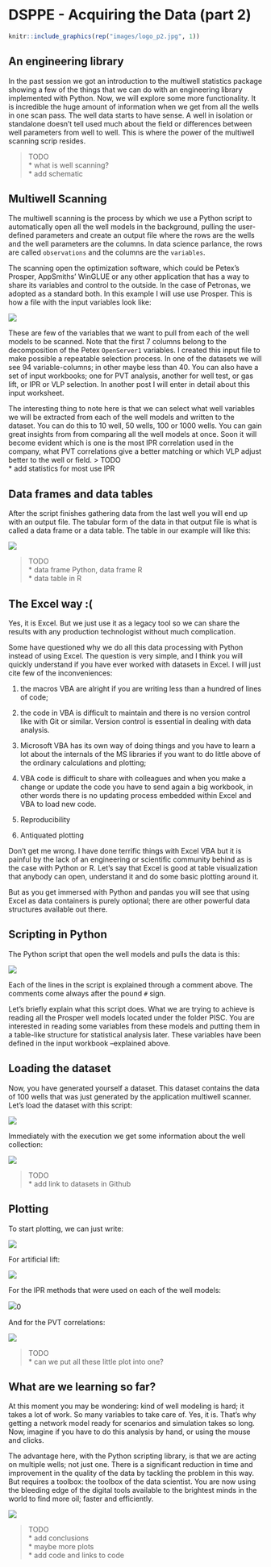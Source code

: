 # DSPPE - Acquiring the Data (part 2)


```r
knitr::include_graphics(rep("images/logo_p2.jpg", 1))
```


## An engineering library

In the past session we got an introduction to the multiwell statistics package showing a few of the things that we can do with an engineering library implemented with Python. Now, we will explore some more functionality. It is incredible the huge amount of information when we get from all the wells in one scan pass. The well data starts to have sense. A well in isolation or standalone doesn’t tell used much about the field or differences between well parameters from well to well. This is where the power of the multiwell scanning scrip resides. 

> TODO \
* what is well scanning? \
* add schematic \


## Multiwell Scanning

The multiwell scanning is the process by which we use a Python script to
automatically open all the well models in the background, pulling the
user-defined parameters and create an output file where the rows are the wells
and the well parameters are the columns. In data science parlance, the rows are called `observations` and the columns are the `variables`.

The scanning open the optimization software, which could be Petex's Prosper, 
AppSmiths' WinGLUE or any other application that has a way to share its
variables and control to the outside. In the case of Petronas, we adopted as a
standard both. In this example I will use use Prosper. This is how a file with
the input variables look like:

![](./images/table.jpg)

These are few of the variables that we want to pull from each of the well models
to be scanned. Note that the first 7 columns belong to the decomposition of the
Petex `OpenServer1` variables. I created this input file to make possible a
repeatable selection process. In one of the datasets we will see 94
variable-columns; in other maybe less than 40. You can also have a set of input
workbooks; one for PVT analysis, another for well test, or gas lift, or IPR or
VLP selection. In another post I will enter in detail about this input
worksheet.

The interesting thing to note here is that we can select what well variables we
will be extracted from each of the well models and written to the dataset. You
can do this to 10 well, 50 wells, 100 or 1000 wells. You can gain great insights
from from comparing all the well models at once. Soon it will become evident
which is one is the most IPR correlation used in the company, what PVT correlations
give a better matching or which VLP adjust better to the well or field.
> TODO \
* add statistics for most use IPR


## Data frames and data tables

After the script finishes gathering data from the last well you will end up with an output file. The tabular form of the data in that output file is what is called a data frame or a data table. The table in our example will like this:

![](./images/multiwells.jpg)

> TODO \
* data frame Python, data frame R \
* data table in R \


## The Excel way :(

Yes, it is Excel. But we just use it as a legacy tool so we can share the results with any production technologist without much complication. 

Some have questioned why we do all this data processing with Python instead of using Excel. The question is very simple, and I think you will quickly understand if you have ever worked with datasets in Excel. I will just cite few of the inconveniences: 

(1) the macros VBA are alright if you are writing less than a hundred of lines of code; 

(2) the code in VBA is difficult to maintain and there is no version control like with Git or similar. Version control is essential in dealing with data analysis.

(3) Microsoft VBA has its own way of doing things and you have to learn a lot about the internals of the MS libraries if you want to do little above of the ordinary calculations and plotting; 

(4) VBA code is difficult to share with colleagues and when you make a change or update the code you have to send again a big workbook, in other words there is no updating process embedded within Excel and VBA to load new code. 

(5) Reproducibility

(6) Antiquated plotting

Don't get me wrong. I have done terrific things with Excel VBA but it is painful by the lack of an engineering or scientific community behind as is the case with Python or R. Let's say that Excel is good at table visualization that anybody can open, understand it and do some basic plotting around it.

But as you get immersed with Python and pandas you will see that using Excel as data containers is purely optional; there are other powerful data structures available out there.


## Scripting in Python

The Python script that open the well models and pulls the data is this:

![](./images/script-open-model.jpg)

Each of the lines in the script is explained through a comment above. The comments come always after the pound `#` sign. 

Let’s briefly explain what this script does. What we are trying to achieve is reading all the Prosper well models located under the folder PISC. You are interested in reading some variables from these models and putting them in a table-like structure for statistical analysis later. These variables have been defined in the input workbook –explained above. 

## Loading the dataset

Now, you have generated yourself a dataset. This dataset contains the data of 100 wells that was just generated by the application multiwell scanner. Let's load the dataset with this script:

![](./images/script_loading_dataset.jpg)


Immediately with the execution we get some information about the well collection:

![](./images/result_well_collection.jpg)

> TODO \
* add link to datasets in Github


## Plotting

To start plotting, we can just write:

![](./images/analysts.jpg)


For artificial lift:

![](./images/artificial_lift.jpg)

For the IPR methods that were used on each of the well models:

![](./images/ipr_corrs.jpg)0

And for the PVT correlations:

![](./images/pvt_corrs.jpg)

> TODO \
*  can we put all these little plot into one?



## What are we learning so far?

At this moment you may be wondering: kind of well modeling is hard; it takes a lot of work. So many variables to take care of. Yes, it is. That’s why getting a network model ready for scenarios and simulation takes so long. Now, imagine if you have to do this analysis by hand, or using the mouse and clicks.

The advantage here, with the Python scripting library, is that we are acting on multiple wells; not just one. There is a significant reduction in time and improvement in the quality of the data by tackling the problem in this way. But requires a toolbox: the toolbox of the data scientist. You are now using the bleeding edge of the digital tools available to the brightest minds in the world to find more oil; faster and efficiently.

![](./images/ipr_corrs.jpg)

> TODO \
* add conclusions \
* maybe more plots \
* add code and links to code \

